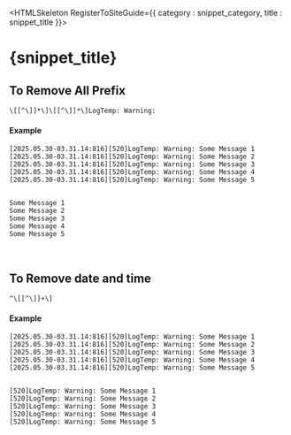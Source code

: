 

<HTMLSkeleton RegisterToSiteGuide={{ category : snippet_category, title : snippet_title }}>

<H1 WrittenOn={new Date("2025-05-30")}>{snippet_title}</H1>


## To Remove All Prefix
```regex
\[[^\]]*\]\[[^\]]*\]LogTemp: Warning: 
```

#### Example
```plaintext
[2025.05.30-03.31.14:816][520]LogTemp: Warning: Some Message 1
[2025.05.30-03.31.14:816][520]LogTemp: Warning: Some Message 2
[2025.05.30-03.31.14:816][520]LogTemp: Warning: Some Message 3
[2025.05.30-03.31.14:816][520]LogTemp: Warning: Some Message 4
[2025.05.30-03.31.14:816][520]LogTemp: Warning: Some Message 5


Some Message 1
Some Message 2
Some Message 3
Some Message 4
Some Message 5
```

<br/>

## To Remove date and time

```regex
^\[[^\]]+\]
```

#### Example
```plaintext
[2025.05.30-03.31.14:816][520]LogTemp: Warning: Some Message 1
[2025.05.30-03.31.14:816][520]LogTemp: Warning: Some Message 2
[2025.05.30-03.31.14:816][520]LogTemp: Warning: Some Message 3
[2025.05.30-03.31.14:816][520]LogTemp: Warning: Some Message 4
[2025.05.30-03.31.14:816][520]LogTemp: Warning: Some Message 5


[520]LogTemp: Warning: Some Message 1
[520]LogTemp: Warning: Some Message 2
[520]LogTemp: Warning: Some Message 3
[520]LogTemp: Warning: Some Message 4
[520]LogTemp: Warning: Some Message 5
```
</HTMLSkeleton>